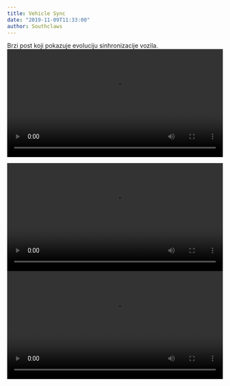 ```yaml
---
title: Vehicle Sync
date: "2019-11-09T11:33:00"
author: Southclaws
---
```


Brzi post koji pokazuje evoluciju sinhronizacije vozila.
<video autoPlay loop width="100%" controls>
  <source src="https://assets.open.mp/assets/images/videos/vehicle_sync_01.mp4" type="video/mp4" />
  Sorry, your browser doesn't support embedded videos.
</video>

<video autoPlay loop width="100%" controls>
  <source src="https://assets.open.mp/assets/images/videos/vehicle_sync_02.mp4" type="video/mp4" />
  Sorry, your browser doesn't support embedded videos.
</video>

<video autoPlay loop width="100%" controls>
  <source src="https://assets.open.mp/assets/images/videos/vehicle_sync_03.mp4" type="video/mp4" />
  Sorry, your browser doesn't support embedded videos.
</video>
